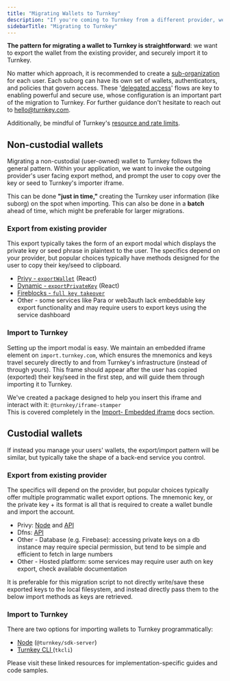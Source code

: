 ```yaml
---
title: "Migrating Wallets to Turnkey"
description: "If you're coming to Turnkey from a different provider, we can help make it simple. Follow the custodial or non-custodial flows outlined below depending on your use case, and be sure to check the linked resources for some fully featured utilities. "
sidebarTitle: "Migrating to Turnkey"
---
```


**The pattern for migrating a wallet to Turnkey is straightforward**: we want to export the wallet from the existing provider, and securely import it to Turnkey.

No matter which approach, it is recommended to create a [sub-organization](/concepts/sub-organizations) for each user. Each suborg can have its own set of wallets, authenticators, and policies that govern access. These '[delegated access](/concepts/policies/delegated-access)' flows are key to enabling powerful and secure use, whose configuration is an important part of the migration to Turnkey. For further guidance don't hesitate to reach out to [hello@turnkey.com](mailto:hello@turnkey.com).

Additionally, be mindful of Turnkey's [resource and rate limits](/faq#limits).

## Non-custodial wallets

Migrating a non-custodial (user-owned) wallet to Turnkey follows the general pattern. Within your application, we want to invoke the outgoing provider's user facing export method, and prompt the user to copy over the key or seed to Turnkey's importer iframe.

This can be done **"just in time,"** creating the Turnkey user information (like suborg) on the spot when importing. This can also be done in a **batch** ahead of time, which might be preferable for larger migrations.

### Export from existing provider

This export typically takes the form of an export modal which displays the private key or seed phrase in plaintext to the user. The specifics depend on your provider, but popular choices typically have methods designed for the user to copy their key/seed to clipboard.
* [Privy - `exportWallet`](https://docs.privy.io/wallets/wallets/export#react) (React)
* [Dynamic - `exportPrivateKey`](https://www.dynamic.xyz/docs/global-wallets/export) (React)
* [Fireblocks - `full key takeover`](https://ncw-developers.fireblocks.com/docs/full-key-takeover)
* Other - some services like Para or web3auth lack embeddable key export functionality and may require users to export keys using the service dashboard

### Import to Turnkey

Setting up the import modal is easy. We maintain an embedded iframe element on `import.turnkey.com`, which ensures the mnemonics and keys travel securely directly to and from Turnkey's infrastructure (instead of through yours). This frame should appear after the user has copied (exported) their key/seed in the first step, and will guide them through importing it to Turnkey.

We've created a package designed to help you insert this iframe and interact with it: `@turnkey/iframe-stamper`\
This is covered completely in the [Import- Embedded iframe](/embedded-wallets/code-examples/import#embedded-iframe) docs section.

## Custodial wallets

If instead you manage your users' wallets, the export/import pattern will be similar, but typically take the shape of a back-end service you control.

### Export from existing provider

The specifics will depend on the provider, but popular choices typically offer multiple programmatic wallet export options.
The mnemonic key, or the private key + its format is all that is required to create a wallet bundle and import the account.
* Privy: [Node](https://docs.privy.io/wallets/wallets/export#nodejs) and [API](https://docs.privy.io/wallets/wallets/export#rest-api)
* Dfns: [API](https://docs.dfns.co/d/api-docs/keys/advanced-keys-apis/export-key)
* Other - Database (e.g. Firebase): accessing private keys on a db instance may require special permission, but tend to be simple and efficient to fetch in large numbers
* Other - Hosted platform: some services may require user auth on key export, check available documentation


It is preferable for this migration script to not directly write/save these exported keys to the local filesystem, and instead directly pass them to the below import methods as keys are retrieved.

### Import to Turnkey

There are two options for importing wallets to Turnkey programmatically:
* [Node](/embedded-wallets/code-examples/import#nodejs) (`@turnkey/sdk-server`) 
* [Turnkey CLI ](/embedded-wallets/code-examples/import#cli)(`tkcli`)

Please visit these linked resources for implementation-specific guides and code samples. 